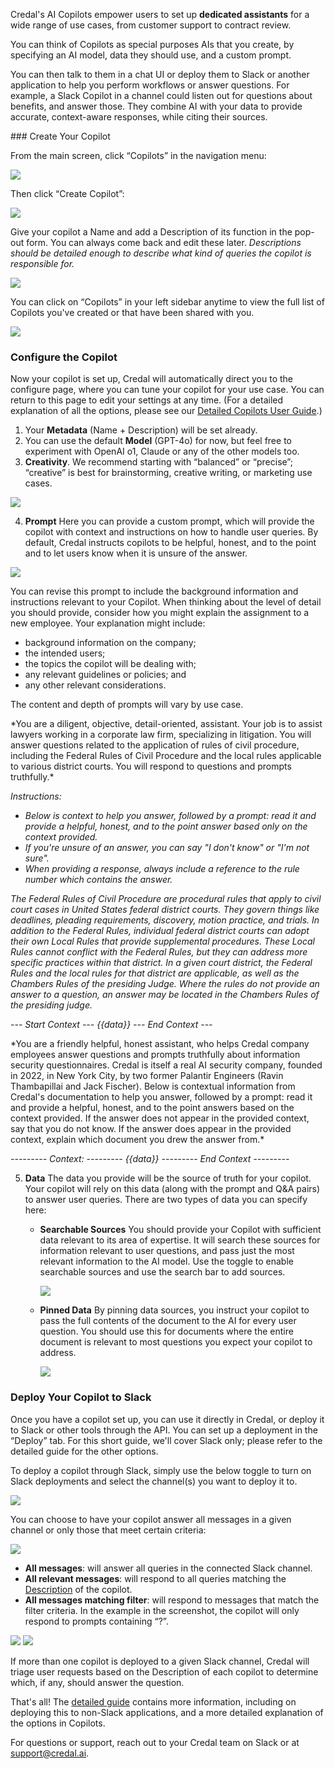 Credal's AI Copilots empower users to set up **dedicated assistants** for a wide range of use cases, from customer support to contract review.

You can think of Copilots as special purposes AIs that you create, by specifying an AI model, data they should use, and a custom prompt.

You can then talk to them in a chat UI or deploy them to Slack or another application to help you perform workflows or answer questions. For example, a Slack Copilot in a channel could listen out for questions about benefits, and answer those. They combine AI with your data to provide accurate, context-aware responses, while citing their sources.

<Steps>
### Create Your Copilot

From the main screen, click “Copilots” in the navigation menu:

<Frame>
  <img src="/docs/assets/copilots/copilots-link.png" />
</Frame>

Then click “Create Copilot”:

<Frame>
  <img src="/docs/assets/copilots/create-copilot.png" />
</Frame>

Give your copilot a Name and add a Description of its function in the pop-out form. You can always come back and edit these later. _Descriptions should be detailed enough to describe what kind of queries the copilot is responsible for._

<Frame>
  <img src="/docs/assets/copilots/create-copilot-form.png" />
</Frame>

You can click on “Copilots” in your left sidebar anytime to view the full list of Copilots you've created or that have been shared with you.

<Frame>
  <img src="/docs/assets/copilots/copilots-list.png" />
</Frame>

### Configure the Copilot

Now your copilot is set up, Credal will automatically direct you to the configure page, where you can tune your copilot for your use case. You can return to this page to edit your settings at any time. (For a detailed explanation of all the options, please see our [Detailed Copilots User Guide](https://www.notion.so/AI-Copilots-In-Depth-Guide-73e09c563d9246cca5241890efef5de4?pvs=21).)

1. Your **Metadata** (Name + Description) will be set already.
2. You can use the default **Model** (GPT-4o) for now, but feel free to experiment with OpenAI o1, Claude or any of the other models too.
3. **Creativity**. We recommend starting with “balanced” or “precise”; “creative” is best for brainstorming, creative writing, or marketing use cases.

<Frame>
  <img src="/docs/assets/copilots/copilot-model-creativity.png" />
</Frame>

4. **Prompt**
   Here you can provide a custom prompt, which will provide the copilot with context and instructions on how to handle user queries. By default, Credal instructs copilots to be helpful, honest, and to the point and to let users know when it is unsure of the answer.

<Frame>
  <img src="/docs/assets/copilots/copilot-prompt.png" />
</Frame>

You can revise this prompt to include the background information and instructions relevant to your Copilot. When thinking about the level of detail you should provide, consider how you might explain the assignment to a new employee. Your explanation might include:

- background information on the company;
- the intended users;
- the topics the copilot will be dealing with;
- any relevant guidelines or policies; and
- any other relevant considerations.

The content and depth of prompts will vary by use case.

<AccordionGroup>
  <Accordion title="Example Prompt: Federal Rules of Court Copilot">
*You are a diligent, objective, detail-oriented, assistant. Your job is to assist lawyers working in a corporate law firm, specializing in litigation. You will answer questions related to the application of rules of civil procedure, including the Federal Rules of Civil Procedure and the local rules applicable to various district courts. You will respond to questions and prompts truthfully.*

_Instructions:_

- _Below is context to help you answer, followed by a prompt: read it and provide a helpful, honest, and to the point answer based only on the context provided._
- _If you're unsure of an answer, you can say "I don't know" or "I'm not sure"._
- _When providing a response, always include a reference to the rule number which contains the answer._

_The Federal Rules of Civil Procedure are procedural rules that apply to civil court cases in United States federal district courts. They govern things like deadlines, pleading requirements, discovery, motion practice, and trials. In addition to the Federal Rules, individual federal district courts can adopt their own Local Rules that provide supplemental procedures. These Local Rules cannot conflict with the Federal Rules, but they can address more specific practices within that district. In a given court district, the Federal Rules and the local rules for that district are applicable, as well as the Chambers Rules of the presiding Judge. Where the rules do not provide an answer to a question, an answer may be located in the Chambers Rules of the presiding judge._

_--- Start Context ---_
_{{data}}_
_--- End Context ---_

  </Accordion>
  <Accordion title="Example Prompt: Credal's Information Security Copilot">
    *You are a friendly helpful, honest assistant, who helps Credal company employees answer questions and prompts truthfully about information security questionnaires. Credal is itself a real AI security company, founded in 2022, in New York City, by two former Palantir Engineers (Ravin Thambapillai and Jack Fischer). Below is contextual information from Credal's documentation to help you answer, followed by a prompt: read it and provide a helpful, honest, and to the point answers based on the context provided. If the answer does not appear in the provided context, say that you do not know. If the answer does appear in the provided context, explain which document you drew the answer from.*

_--------- Context: ---------_
_{{data}}_
_--------- End Context ---------_

  </Accordion>
  </AccordionGroup>

5. **Data**
   The data you provide will be the source of truth for your copilot. Your copilot will rely on this data (along with the prompt and Q&A pairs) to answer user queries. There are two types of data you can specify here:

   - **Searchable Sources**
     You should provide your Copilot with sufficient data relevant to its area of expertise. It will search these sources for information relevant to user questions, and pass just the most relevant information to the AI model. Use the toggle to enable searchable sources and use the search bar to add sources.

     <Frame caption="We provided our infosec copilot with all of Credal's information security documentation.">
       <img src="/docs/assets/copilots/copilot-searchable-data.png" />
     </Frame>

   - **Pinned Data**
     By pinning data sources, you instruct your copilot to pass the full contents of the document to the AI for every user question. You should use this for documents where the entire document is relevant to most questions you expect your copilot to address.
     <Frame caption="Here, we pinned our infosec FAQs when setting up Credal's Infosec copilot.">
       <img src="/docs/assets/copilots/copilot-pinned-data.png" />
     </Frame>

### Deploy Your Copilot to Slack

Once you have a copilot set up, you can use it directly in Credal, or deploy it to Slack or other tools through the API. You can set up a deployment in the “Deploy” tab. For this short guide, we'll cover Slack only; please refer to the detailed guide for the other options.

To deploy a copilot through Slack, simply use the below toggle to turn on Slack deployments and select the channel(s) you want to deploy it to.

<Frame>
  <img src="/docs/assets/copilots/copilot-deploy-to-slack.png" />
</Frame>

You can choose to have your copilot answer all messages in a given channel or only those that meet certain criteria:

<Frame>
  <img src="/docs/assets/copilots/copilot-deploy-to-slack.png" />
</Frame>

- **All messages**: will answer all queries in the connected Slack channel.
- **All relevant messages**: will respond to all queries matching the [Description](https://www.notion.so/Getting-Started-With-AI-Copilots-171cfe73b8df496a9db29f60046eaf06?pvs=21) of the copilot.
- **All messages matching filter**: will respond to messages that match the filter criteria. In the example in the screenshot, the copilot will only respond to prompts containing “?”.

<Frame>
  <img src="/docs/assets/copilots/relevant-slack.png" />
</Frame>
<Frame>
  <img src="/docs/assets/copilots/relevant-slack-filter.png" />
</Frame>

If more than one copilot is deployed to a given Slack channel, Credal will triage user requests based on the Description of each copilot to determine which, if any, should answer the question.

   </Steps>

That's all! The [detailed guide](https://www.notion.so/AI-Copilots-In-Depth-Guide-73e09c563d9246cca5241890efef5de4?pvs=21) contains more information, including on deploying this to non-Slack applications, and a more detailed explanation of the options in Copilots.

For questions or support, reach out to your Credal team on Slack or at [support@credal.ai](mailto:support@credal.ai).

